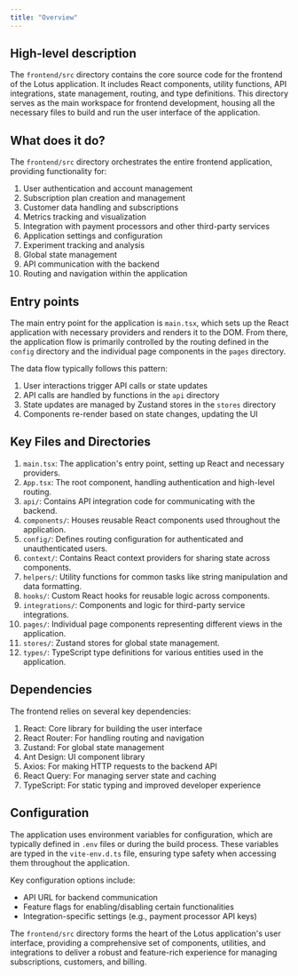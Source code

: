 ```yaml
---
title: "Overview"
---
```


## High-level description
The `frontend/src` directory contains the core source code for the frontend of the Lotus application. It includes React components, utility functions, API integrations, state management, routing, and type definitions. This directory serves as the main workspace for frontend development, housing all the necessary files to build and run the user interface of the application.

## What does it do?
The `frontend/src` directory orchestrates the entire frontend application, providing functionality for:

1. User authentication and account management
2. Subscription plan creation and management
3. Customer data handling and subscriptions
4. Metrics tracking and visualization
5. Integration with payment processors and other third-party services
6. Application settings and configuration
7. Experiment tracking and analysis
8. Global state management
9. API communication with the backend
10. Routing and navigation within the application

## Entry points
The main entry point for the application is `main.tsx`, which sets up the React application with necessary providers and renders it to the DOM. From there, the application flow is primarily controlled by the routing defined in the `config` directory and the individual page components in the `pages` directory.

The data flow typically follows this pattern:
1. User interactions trigger API calls or state updates
2. API calls are handled by functions in the `api` directory
3. State updates are managed by Zustand stores in the `stores` directory
4. Components re-render based on state changes, updating the UI

## Key Files and Directories
1. `main.tsx`: The application's entry point, setting up React and necessary providers.
2. `App.tsx`: The root component, handling authentication and high-level routing.
3. `api/`: Contains API integration code for communicating with the backend.
4. `components/`: Houses reusable React components used throughout the application.
5. `config/`: Defines routing configuration for authenticated and unauthenticated users.
6. `context/`: Contains React context providers for sharing state across components.
7. `helpers/`: Utility functions for common tasks like string manipulation and data formatting.
8. `hooks/`: Custom React hooks for reusable logic across components.
9. `integrations/`: Components and logic for third-party service integrations.
10. `pages/`: Individual page components representing different views in the application.
11. `stores/`: Zustand stores for global state management.
12. `types/`: TypeScript type definitions for various entities used in the application.

## Dependencies
The frontend relies on several key dependencies:

1. React: Core library for building the user interface
2. React Router: For handling routing and navigation
3. Zustand: For global state management
4. Ant Design: UI component library
5. Axios: For making HTTP requests to the backend API
6. React Query: For managing server state and caching
7. TypeScript: For static typing and improved developer experience

## Configuration
The application uses environment variables for configuration, which are typically defined in `.env` files or during the build process. These variables are typed in the `vite-env.d.ts` file, ensuring type safety when accessing them throughout the application.

Key configuration options include:
- API URL for backend communication
- Feature flags for enabling/disabling certain functionalities
- Integration-specific settings (e.g., payment processor API keys)

The `frontend/src` directory forms the heart of the Lotus application's user interface, providing a comprehensive set of components, utilities, and integrations to deliver a robust and feature-rich experience for managing subscriptions, customers, and billing.